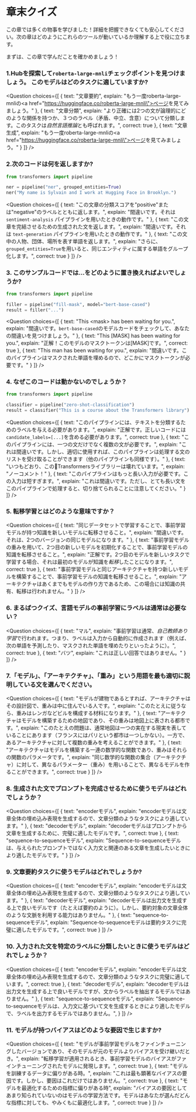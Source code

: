 <!-- DISABLE-FRONTMATTER-SECTIONS -->

# 章末クイズ

<CourseFloatingBanner
    chapter={1}
    classNames="absolute z-10 right-0 top-0"
/>

この章では多くの物事を学びました！詳細を把握できなくても安心してください。次の章はどのようにこれらのツールが動いているか理解する上で役に立ちます。

まずは、この章で学んだことを確かめましょう！


### 1.Hubを探索して`roberta-large-mnli`チェックポイントを見つけましょう。 このモデルはどのタスクに適していますか?

<Question
	choices={[
		{
			text: "文章要約",
			explain: "もう一度roberta-large-mnliの<a href=\"https://huggingface.co/roberta-large-mnli\">ページ</a>を見てみましょう。"
		},
		{
			text: "文章分類",
			explain: "より正確には2つの文が論理的にどのような関係を持つか、３つのラベル（矛盾、中立、含意）について分類します。このタスクは<em>自然言語推論</em>とも呼ばれます。",
			correct: true
		},
		{
			text: "文章生成",
			explain: "もう一度roberta-large-mnliの<a href=\"https://huggingface.co/roberta-large-mnli\">ページ</a>を見てみましょう。"
		}
	]}
/>

### 2.次のコードは何を返しますか?

```py
from transformers import pipeline

ner = pipeline("ner", grouped_entities=True)
ner("My name is Sylvain and I work at Hugging Face in Brooklyn.")
```

<Question
	choices={[
		{
            text: "この文章の分類スコアを\"positive\"または\"negative\"のラベルとともに返します。",
            explain: "間違いです。それは<code>sentiment-analysis</code> パイプラインを用いたときの動作です。"
		},
		{
            text: "この文章を完結させるための生成された文を返します。",
            explain: "間違いです。それは <code>text-generation</code> パイプラインを用いたときの動作です。"
		},
		{
            text: "この文中の人物、団体、場所を表す単語を返します。",
            explain: "さらに、<code>grouped_entities=True</code>を用いると、同じエンティティに属する単語をグループ化します。",
			correct: true
		}
	]}
/>

### 3. このサンプルコードでは...をどのように置き換えればよいでしょうか?

```py
from transformers import pipeline

filler = pipeline("fill-mask", model="bert-base-cased")
result = filler("...")
```

<Question
	choices={[
		{
			text: "This \<mask\> has been waiting for you.",
			explain: "間違いです。<code>bert-base-cased</code>のモデルカードをチェックして、あなたの間違いを見つけましょう。"
		},
		{
			text: "This [MASK] has been waiting for you.",
			explain: "正解！このモデルのマスクトークンは[MASK]です。",
			correct: true
		},
		{
			text: "This man has been waiting for you.",
			explain: "間違いです。このパイプラインはマスクされた単語を埋めるので、どこかにマスクトークンが必要です。"
		}
	]}
/>

### 4. なぜこのコードは動かないのでしょうか？

```py
from transformers import pipeline

classifier = pipeline("zero-shot-classification")
result = classifier("This is a course about the Transformers library")
```

<Question
	choices={[
		{
            text: "このパイプラインには、テキストを分類するためのラベルを与える必要があります。",
            explain: "正解です。正しいコードには<code>candidate_labels=[...]</code>を含める必要があります。",
			correct: true
		},
		{
			text: "このパイプラインには、一つの文だけでなく複数の文が必要です。",
            explain: "これは間違いです。しかし、適切に使用すれば、このパイプラインは処理する文のリストを受け取ることができます（他のパイプラインも同様です）。"
		},
		{
			text: "いつもどおり、この🤗Transformersライブラリーは壊れています。",
            explain: "ノーコメント！"
		},
		{
            text: "このパイプラインはもっと長い入力が必要です。この入力は短すぎます。",
            explain: "これは間違いです。ただし、とても長い文をこのパイプラインで処理すると、切り捨てられることに注意してください。"
		}
	]}
/>

### 5. 転移学習とはどのような意味ですか？


<Question
	choices={[
		{
			text: "同じデータセットで学習することで、事前学習モデルが持つ知識を新しいモデルに転移させること。",
			explain: "間違いです。それは、2つのバージョンの同じモデルになります。"
		},
		{
			text: "事前学習モデルの重みを用いて、2つ目の新しいモデルを初期化することで、事前学習モデルの知識を転移させること。",
            explain: "正解です。2つ目のモデルを新しいタスクで学習する場合、それは最初のモデルが知識を*転移*したことになります。",
			correct: true
		},
		{
            text: "事前学習モデルと同じアーキテクチャを持つ新しいモデルを構築することで、事前学習モデルの知識を転移させること。",
			explain: "アーキテクチャはあくまでもモデルの作り方であるため、この場合には知識の共有、転移は行われません。"
		}
	]}
/>

### 6. まるばつクイズ、言語モデルの事前学習にラベルは通常は必要ない？


<Question
	choices={[
		{
			text: "マル",
            explain: "事前学習は通常、<em>自己教師あり学習</em>で行われます。つまり、ラベルは入力から自動的に作成されます（例えば、次の単語を予測したり、マスクされた単語を埋めたりといったように）。",
			correct: true
		},
		{
			text: "バツ",
			explain: "これは正しい回答ではありません。"
		}
	]}
/>

### 7.「モデル」、「アーキテクチャ」、「重み」という用語を最も適切に説明している文を選んでください。

<Question
	choices={[
		{
			text: "モデルが建物であるとすれば、アーキテクチャはその設計図で、重みは中に住んでいる人です。",
			explain: "このたとえに従うなら、重みはレンガなどビルを構成する材料になります。"
		},
		{
			text: "アーキテクチャはモデルを構築するための地図であり、その重みは地図上に表される都市です。",
			explain: "このたとえの問題は、通常地図は一つの実在する現実を表していることにあります（フランスにはパリという都市は一つしかない）。一方で、あるアーキテクチャに対して複数の重みを考えることができます。"
		},
		{
			text: "アーキテクチャはモデルを構築する一連の数学的な関数であり、重みはそれらの関数のパラメータです。",
			explain: "同じ数学的な関数の集合（アーキテクチャ）に対して、異なるパラメーター（重み）を用いることで、異なるモデルを作ることができます。",
			correct: true
		}
	]}
/>


### 8. 生成された文でプロンプトを完成させるために使うモデルはどれでしょうか？


<Question
	choices={[
		{
			text: "encoderモデル",
			explain: "encoderモデルは文章全体の埋め込み表現を生成するので、文章分類のようなタスクにより適しています。"
		},
		{
			text: "decoderモデル",
			explain: "decoderモデルはプロンプトから文章を生成するために、完璧に適したモデルです。",
			correct: true
		},
		{
			text: "sequence-to-sequenceモデル",
			explain: "Sequence-to-sequenceモデルは、与えられたプロンプトではなく入力文と関連のある文章を生成したいときにより適したモデルです。"
		}
	]}
/>

### 9. 文章要約タスクに使うモデルはどれでしょうか?

<Question
	choices={[
		{
			text: "encoderモデル",
			explain: "encoderモデルは文章全体の埋め込み表現を生成するので、文章分類のようなタスクにより適しています。"
		},
		{
			text: "decoderモデル",
			explain: "decoderモデルは出力文を生成する上で良いモデルです（たとえば要約のように）。しかし、要約対象の文章全体のような文脈を利用する能力はありません。"
		},
		{
			text: "sequence-to-sequenceモデル",
			explain: "Sequence-to-sequenceモデルは要約タスクに完璧に適したモデルです。",
			correct: true
		}
	]}
/>

### 10. 入力された文を特定のラベルに分類したいときに使うモデルはどれでしょうか？


<Question
	choices={[
		{
			text: "encoderモデル",
			explain: "encoderモデルは文章全体の埋め込み表現を生成するので、文章分類のようなタスクに完璧に適しています。",
			correct: true
		},
		{
			text: "decoderモデル",
			explain: "decoderモデルは出力文を生成する上で良いモデルですが、文からラベルを抽出するモデルではありません。"
		},
		{
			text: "sequence-to-sequenceモデル",
			explain: "Sequence-to-sequenceモデルは、入力文に基づいて文を生成するときにより適したモデルで、ラベルを出力するモデルではありません。",
		}
	]}
/>

### 11. モデルが持つバイアスはどのような要因で生じますか?


<Question
	choices={[
		{
			text: "モデルが事前学習モデルをファインチューニングしたバージョンであり、そのモデルが元のモデルよりバイアスを受け継いだとき。",
			explain: "転移学習が適用されるとき、事前学習モデルのバイアスがファインチューニングされたモデルに発現します。",
			correct: true
		},
		{
			text: "モデルを訓練するデータに偏りがある時。",
			explain: "これは最も顕著なバイアスの要因です。しかし、要因はこれだけではありません。",
			correct: true
		},
		{
			text: "モデルを最適化するための指標に偏りがある時",
            explain: "バイアスの要因としてあまり知られていないのはモデルの学習方法です。モデルはあなたが選んだどんな指標に対しても、やみくもに最適化します。",
			correct: true
		}
	]}
/>
